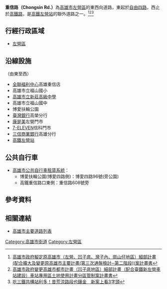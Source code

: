 {{Infobox TwRoad2
|bgcolorh=DARKGREEN
|colorh=white
|code=
|name= 重信路
|enname= Chongsin Rd.
|level= 一般道路
|length=
|sec=
|lastext=
|line=
|start= [[自由四路|自由四路]]
|end= [[高鐵路_(高雄市)|高鐵路]]
|junc= 
|img=
|cap=
|size=
|left= 
|right= 
|leftlink= 
|leftdirection= W
|rightlink= 
|rightdirection= E
|SN=
|SNtype=
|SNNum=
|SN2=
|SN2type=
|SN2Num=
|SN3=
|SN3type=
|SN3Num=
}}
'''重信路（Chongsin Rd.）'''為[[高雄市|高雄市]][[左營區|左營區]]的東西向道路，東起於[[自由四路|自由四路]]，西止於[[高鐵路_(高雄市)|高鐵路]]，是[[高鐵左營站|高鐵左營站]]的聯外道路之一。<ref>[https://urban-web.kcg.gov.tw/KDA/web_upload/KDA05/KDA0501/20180723174707-7.pdf 高雄市政府擬定原高雄市（左營、凹子底、灣子內、崗山仔地區）細部計畫 (配合擴大及變更原高雄市主要計畫(第三次通盤檢討─第二階段))案計畫書]</ref><ref>[http://www.v523.tw/upload/fileUrl/2012-08/28/abd7046b-e609-41d2-b08d-c188f809f1d0.pdf 高雄市政府變更高雄市都市計畫（凹子底地區）細部計畫（配合臺鐵新左營車站建設）車站專用區土地使用計畫分區管制案計畫書]</ref><ref>[https://house.ettoday.net/news/1715154 吃三鐵共構站利多！昔荒涼路段也鑲金　新案上看3字頭]</ref>

== 行經行政區域 ==
* [[左營區|左營區]]
== 沿線設施 ==
（由東至西）
* [[全聯福利中心|全聯福利中心]]高雄重信店
* 高雄市立福山國小
* [[高雄市立新莊高級中學|高雄市立新莊高級中學]]
* 高雄市立福山國中
* 博愛扶輪公園
* [[臺灣銀行|臺灣銀行]]高榮分行
* [[康是美|康是美]]左營門市
* [[7-ELEVEN|7-ELEVEN]]信科門市
* [[三信商業銀行|三信商業銀行]]高雄分行
* [[高鐵左營站|高鐵左營站]]
== 公共自行車 ==
* [[高雄市公共自行車租賃系統|高雄市公共自行車租賃系統]]：
** 博愛扶輪公園(博愛四路側)：博愛四路96號(旁公園)
** 高鐵重信路口東側：重信路608號旁

== 參考資料 ==
{{Reflist}}
== 相關連結 ==
* [[高雄市主要道路列表|高雄市主要道路列表]]

{{高雄市重要道路}}

[[Category:高雄市街道|Category:高雄市街道]]
[[Category:左營區|Category:左營區]]